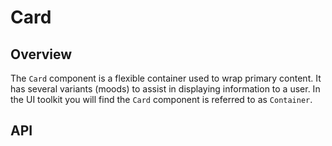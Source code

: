 
<Meta of={CardStories} />

# Card

<ResourceLinks
  sourceCode="https://github.com/cultureamp/kaizen-design-system/tree/main/packages/components/src/Card"
  className="!mb-8"
/>

<KaioNotification />

<Installation
  installCommand="yarn add @kaizen/components"
  importStatement='import { Card } from "@kaizen/components"'
/>

## Overview

The `Card` component is a flexible container used to wrap primary content. It has several variants (moods) to assist in displaying information to a user. In the UI toolkit you will find the `Card` component is referred to as `Container`.

<Canvas of={CardStories.Playground} />
<Controls of={CardStories.Playground} />

## API

<DocsStory of={CardStories.Variants} />

<DocsStory of={CardStories.Elevation} />
